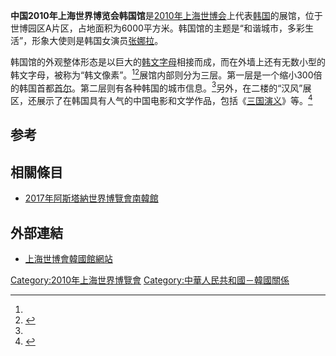 {{Infobox building
| building_name       = 2010年上海世博会韩国馆
| native_building_name= 
| former_names        =
| alternate_names     =
| image               = 世博南韓館.jpg
| caption             = 
| map_type            = 
| altitude            = 
| building_type       = 
| architectural_style = 
| structural_system   = 
| cost                = 400亿[[韩元|韩元]]<ref name="qq">{{cite web|url=http://2010.qq.com/a/20090726/000015.htm|title=探秘上海世博会韩国馆 由韩文构筑的抽象建筑|publisher=腾讯世博|accessdate=2010-05-01}}</ref>
| ren_cost            =
| location            = [[上海|上海]]世博园区A片区
| address             = 
| client              = 
| owner               = 
| current_tenants     = 
| landlord            = 
| coordinates         = 
| start_date          = 
| completion_date     = 
| inauguration_date   =
| renovation_date     = 
| demolition_date     = 
| destruction_date    = 
| height              = 
| diameter            = 
| other_dimensions    = 
| floor_count         = 
| floor_area          = 6000平方米
| main_contractor     = 
| architect           = 
| architecture_firm   = 
| structural_engineer = 
| services_engineer   = 
| civil_engineer      = 
| other_designers     = 
| quantity_surveyor   = 
| awards              = 
| ren_architect       =
| ren_firm            =
| ren_str_engineer    = 
| ren_serv_engineer   = 
| ren_civ_engineer    = 
| ren_oth_designers   = 
| ren_qty_surveyor    = 
| ren_awards          = 
| references          = 
}}

'''中国2010年上海世界博览会韩国馆'''是[[2010年上海世博会|2010年上海世博会]]上代表[[韩国|韩国]]的展馆，位于世博园区A片区，占地面积为6000平方米。韩国馆的主题是“和谐城市，多彩生活”，形象大使则是韩国女演员[[张娜拉|张娜拉]]。

韩国馆的外观整体形态是以巨大的[[韩文字母|韩文字母]]相接而成，而在外墙上还有无数小型的韩文字母，被称为“韩文像素”。<ref name="qq" /><ref name="qq2">{{cite web|url=http://2010.qq.com/a/20090326/000057.htm|title=上海世博会韩国馆外观设计巧用韩文|publisher=腾讯世博|accessdate=2010-05-01}}</ref>展馆内部则分为三层。第一层是一个缩小300倍的韩国首都[[首尔|首尔]]。第二层则有各种韩国的城市信息。<ref name="qq2" />另外，在二楼的“汉风”展区，还展示了在韩国具有人气的中国电影和文学作品，包括《[[三国演义|三国演义]]》等。<ref>{{cite web|url=http://2010.qq.com/a/20100429/000097.htm|title=韩国国家馆“汉风”展区展出中国电影和文学|publisher=腾讯世博|accessdate=2010-05-01|archive-date=2019-01-23|archive-url=https://web.archive.org/web/20190123191709/https://2010.qq.com/a/20100429/000097.htm|dead-url=no}}</ref>

==参考==
{{Commonscat|South Korea Pavilion of Expo 2010|2010年上海世博会韩国馆}}
{{reflist}}

==相關條目==
* [[2017年阿斯塔納世界博覽會南韓館|2017年阿斯塔納世界博覽會南韓館]]

==外部連結==
*[https://web.archive.org/web/20100614060324/http://www.expo2010-korea.or.kr/index.jsp 上海世博會韓國館網站]

{{2010年上海世博会展馆}}
[[Category:2010年上海世界博覽會|Category:2010年上海世界博覽會]]
[[Category:中華人民共和國－韓國關係|Category:中華人民共和國－韓國關係]]